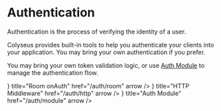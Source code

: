 
# Authentication

Authentication is the process of verifying the identity of a user.

Colyseus provides built-in tools to help you authenticate your clients into your application. You may bring your own authentication if you prefer.

You may bring your own token validation logic, or use [<PackageIcon/> Auth Module](/auth/module/) to manage the authentication flow.

<Cards>
    <Cards.Card icon={<SignInIcon/>} title="Room onAuth" href="/auth/room" arrow />
    <Cards.Card icon={<ShieldCheckIcon/>} title="HTTP Middleware" href="/auth/http" arrow />
    <Cards.Card icon={<PackageIcon/>} title="Auth Module" href="/auth/module" arrow />
</Cards>

